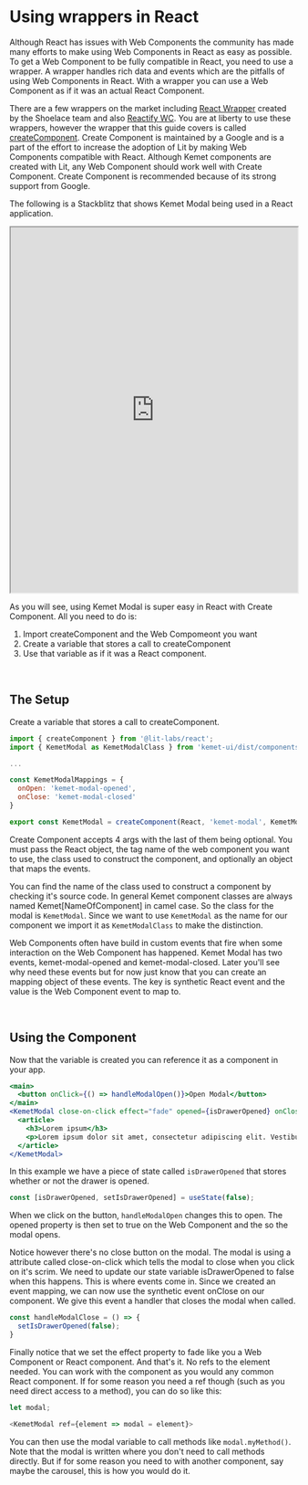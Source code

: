 
<Meta title="Libraries/React" />

# Using wrappers in React

Although React has issues with Web Components the community has made many efforts to make using Web Components in React as easy as possible. To get a Web Component to be fully compatible in React, you need to use a wrapper. A wrapper handles rich data and events which are the pitfalls of using Web Components in React. With a wrapper you can use a Web Component as if it was an actual React Component.

There are a few wrappers on the market including [React Wrapper](https://www.npmjs.com/package/@shoelace-style/react) created by the Shoelace team and also [Reactify WC](https://www.npmjs.com/package/reactify-wc). You are at liberty to use these wrappers, however the wrapper that this guide covers is called [createComponent](https://www.npmjs.com/package/@lit-labs/react). Create Component is maintained by a Google and is a part of the effort to increase the adoption of Lit by making Web Components compatible with React. Although Kemet components are created with Lit, any Web Component should work well with Create Component. Create Component is recommended because of its strong support from Google.

The following is a Stackblitz that shows Kemet Modal being used in a React application.

<iframe width="100%" height="640" title="Kemet UI React Example" src="https://stackblitz.com/edit/kemet-react-example?embed=1&amp;file=src/App.js&amp;hideExplorer=1"></iframe>

As you will see, using Kemet Modal is super easy in React with Create Component. All you need to do is:

1. Import createComponent and the Web Compomeont you want
2. Create a variable that stores a call to createComponent
3. Use that variable as if it was a React component.

<br />

## The Setup

Create a variable that stores a call to createComponent.

```javascript
import { createComponent } from '@lit-labs/react';
import { KemetModal as KemetModalClass } from 'kemet-ui/dist/components/kemet-modal.js'

...

const KemetModalMappings = {
  onOpen: 'kemet-modal-opened',
  onClose: 'kemet-modal-closed'
}

export const KemetModal = createComponent(React, 'kemet-modal', KemetModalClass, KemetModalMappings);
```

Create Component accepts 4 args with the last of them being optional. You must pass the React object, the tag name of the web component you want to use, the class used to construct the component, and optionally an object that maps the events.

You can find the name of the class used to construct a component by checking it's source code. In general Kemet component classes are always named Kemet[NameOfComponent] in camel case. So the class for the modal is `KemetModal`. Since we want to use `KemetModal` as the name for our component we import it as `KemetModalClass` to make the distinction.

Web Components often have build in custom events that fire when some interaction on the Web Component has happened. Kemet Modal has two events, kemet-modal-opened and kemet-modal-closed. Later you'll see why need these events but for now just know that you can create an mapping object of these events. The key is synthetic React event and the value is the Web Component event to map to.

<br />

## Using the Component

Now that the variable is created you can reference it as a component in your app.

```jsx
<main>
  <button onClick={() => handleModalOpen()}>Open Modal</button>
</main>
<KemetModal close-on-click effect="fade" opened={isDrawerOpened} onClose={() => handleModalClose()}>
  <article>
    <h3>Lorem ipsum</h3>
    <p>Lorem ipsum dolor sit amet, consectetur adipiscing elit. Vestibulum sollicitudin felis et lorem aliquam, quis vulputate augue pretium. Vestibulum interdum nisi sed mi maximus ullamcorper. Praesent non nibh velit. Aliquam erat volutpat. Sed ultrices, nunc quis varius ultricies, nisl ipsum hendrerit eros, ut iaculis odio nulla molestie mauris. Vivamus commodo mi at aliquam lacinia. Proin ullamcorper mattis enim quis pellentesque. Nulla aliquet pretium efficitur. Maecenas purus lorem, mattis sit amet nulla in, placerat varius metus. Phasellus felis justo, vulputate id justo et, ullamcorper vulputate urna. Phasellus a ante augue. Vivamus dapibus facilisis nunc vel fringilla. Duis congue quis turpis sed iaculis. Curabitur eget aliquet leo. Duis molestie porttitor leo, a eleifend est porttitor vitae.</p>
  </article>
</KemetModal>
```

In this example we have a piece of state called `isDrawerOpened` that stores whether or not the drawer is opened.

```javascript
const [isDrawerOpened, setIsDrawerOpened] = useState(false);
```

When we click on the button, `handleModalOpen` changes this to open. The opened property is then set to true on the Web Component and the so the modal opens.

Notice however there's no close button on the modal. The modal is using a attribute called close-on-click which tells the modal to close when you click on it's scrim. We need to update our state variable isDrawerOpened to false when this happens. This is where events come in. Since we created an event mapping, we can now use the synthetic event onClose on our component. We give this event a handler that closes the modal when called.

```javascript
const handleModalClose = () => {
  setIsDrawerOpened(false);
}
```

Finally notice that we set the effect property to fade like you a Web Component or React component. And that's it. No refs to the element needed. You can work with the component as you would any common React component. If for some reason you need a ref though (such as you need direct access to a method), you can do so like this:

```javascript
let modal;

<KemetModal ref={element => modal = element}>
```

You can then use the modal variable to call methods like `modal.myMethod()`. Note that the modal is written where you don't need to call methods directly. But if for some reason you need to with another component, say maybe the carousel, this is how you would do it.
